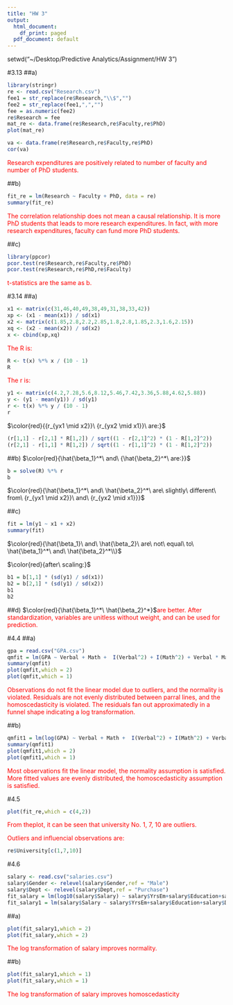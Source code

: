 ```yaml
---
title: "HW 3"
output:
  html_document:
    df_print: paged
  pdf_document: default
---
```


setwd("~/Desktop/Predictive Analytics/Assignment/HW 3")

#3.13
##a)
```r
library(stringr)
re <- read.csv("Research.csv")
fee1 = str_replace(re$Research,"\\$","")
fee2 = str_replace(fee1,",","")
fee = as.numeric(fee2)
re$Research = fee
mat_re <- data.frame(re$Research,re$Faculty,re$PhD)
plot(mat_re)
```

```r
va <- data.frame(re$Research,re$Faculty,re$PhD)
cor(va)
```

<span style="color:red">Research expenditures are positively related to number of faculty and number of PhD students.</span>

##b)
```r
fit_re = lm(Research ~ Faculty + PhD, data = re)
summary(fit_re)
```

<span style="color:red">The correlation relationship does not mean a causal relationship. It is more PhD students that leads to more research expenditures. In fact, with more research expenditures, faculty can fund more PhD students.</span>

##c)
```r
library(ppcor)
pcor.test(re$Research,re$Faculty,re$PhD)
pcor.test(re$Research,re$PhD,re$Faculty)
```

<span style="color:red">t-statistics are the same as b.</span>

#3.14
##a)
```r
x1 <- matrix(c(31,46,40,49,38,49,31,38,33,42))
xp <- (x1 - mean(x1)) / sd(x1)
x2 <- matrix(c(1.85,2.8,2.2,2.85,1.8,2.8,1.85,2.3,1.6,2.15))
xq <- (x2 - mean(x2)) / sd(x2)
x <- cbind(xp,xq)
```

<span style="color:red">The R is:</span>
```r
R <- t(x) %*% x / (10 - 1)
R
```

<span style="color:red">The r is:</span>
```r
y1 <- matrix(c(4.2,7.28,5.6,8.12,5.46,7.42,3.36,5.88,4.62,5.88))
y <- (y1 - mean(y1)) / sd(y1)
r <- t(x) %*% y / (10 - 1)
r
```

$\color{red}{{r_{yx1 \mid x2}}\ {r_{yx2 \mid x1}}\ are:}$
```r
(r[1,1] - r[2,1] * R[1,2]) / sqrt((1 - r[2,1]^2) * (1 - R[1,2]^2))
(r[2,1] - r[1,1] * R[1,2]) / sqrt((1 - r[1,1]^2) * (1 - R[1,2]^2))
```

##b)
$\color{red}{\hat{\beta_1}^*\ and\ {\hat{\beta_2}^*\ are:}}$
```r
b = solve(R) %*% r
b
```
$\color{red}{\hat{\beta_1}^*\ and\ \hat{\beta_2}^*\ are\ slightly\ different\ from\ {r_{yx1 \mid x2}}\ and\ {r_{yx2 \mid x1}}}$

##c)
```r
fit = lm(y1 ~ x1 + x2)
summary(fit)
```
$\color{red}{\hat{\beta_1}\ and\ \hat{\beta_2}\ are\ not\ equal\ to\ \hat{\beta_1}^*\ and\ \hat{\beta_2}^*\\}$

$\color{red}{after\ scaling:}$
```r
b1 = b[1,1] * (sd(y1) / sd(x1))
b2 = b[2,1] * (sd(y1) / sd(x2))
b1
b2
```

##d)
$\color{red}{\hat{\beta_1}^*\  \hat{\beta_2}^*}$<span style="color:red">are better. After standardization, variables are unitless without weight, and can be used for prediction.</span>

#4.4
##a)
```r
gpa = read.csv("GPA.csv")
qmfit = lm(GPA ~ Verbal + Math +  I(Verbal^2) + I(Math^2) + Verbal * Math, data = gpa)
summary(qmfit)
plot(qmfit,which = 2)
plot(qmfit,which = 1)
```

<span style="color:red">Observations do not fit the linear model due to outliers, and the normality is violated. Residuals are not evenly distributed between parral lines, and the homoscedasticity is violated. The residuals fan out approximatedly in a funnel shape indicating a log transformation.</span>

##b)
```r
qmfit1 = lm(log(GPA) ~ Verbal + Math +  I(Verbal^2) + I(Math^2) + Verbal * Math, data = gpa)
summary(qmfit1)
plot(qmfit1,which = 2)
plot(qmfit1,which = 1)
```

<span style="color:red">Most observations fit the linear model, the normality assumption is satisfied. More fitted values are evenly distributed, the homoscedasticity assumption is satisfied.</span>

#4.5
```r
plot(fit_re,which = c(4,2))
```

<span style="color:red">From theplot, it can be seen that university No. 1, 7, 10 are outliers.</span>

<span style="color:red">Outliers and influencial observations are:</span>
```r
re$University[c(1,7,10)]
```

#4.6
```r
salary <- read.csv("salaries.csv")
salary$Gender <- relevel(salary$Gender,ref = "Male")
salary$Dept <- relevel(salary$Dept,ref = "Purchase")
fit_salary = lm(log10(salary$Salary) ~ salary$YrsEm+salary$Education+salary$Dept)
fit_salary1 = lm(salary$Salary ~ salary$YrsEm+salary$Education+salary$Dept)
```

##a)
```r
plot(fit_salary1,which = 2)
plot(fit_salary,which = 2)
```

<span style="color:red">The log transformation of salary improves normality.</span>

##b)
```r
plot(fit_salary1,which = 1)
plot(fit_salary,which = 1)
```

<span style="color:red">The log transformation of salary improves homoscedasticity</span>
